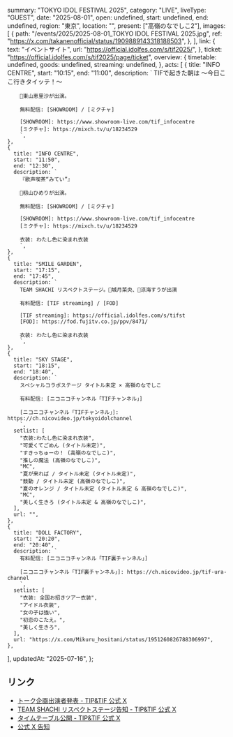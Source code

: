   summary: "TOKYO IDOL FESTIVAL 2025",
  category: "LIVE",
  liveType: "GUEST",
  date: "2025-08-01",
  open: undefined,
  start: undefined,
  end: undefined,
  region: "東京",
  location: "",
  present: ["高嶺のなでしこ2"],
  images: [
    {
      path: "/events/2025/2025-08-01_TOKYO IDOL FESTIVAL 2025.jpg",
      ref: "https://x.com/takanenofficial/status/1909889143318188503",
    },
  ],
  link: {
    text: "イベントサイト",
    url: "https://official.idolfes.com/s/tif2025/",
  },
  ticket: "https://official.idolfes.com/s/tif2025/page/ticket",
  overview: {
    timetable: undefined,
    goods: undefined,
    streaming: undefined,
  },
  acts: [
    {
      title: "INFO CENTRE",
      start: "10:15",
      end: "11:00",
      description: `
        TIFで起きた朝は 〜今日ここ行きタイッテ！〜
        
        🧡東山恵里沙が出演。
        
        無料配信: [SHOWROOM] / [ミクチャ]
        
        [SHOWROOM]: https://www.showroom-live.com/tif_infocentre
        [ミクチャ]: https://mixch.tv/u/18234529
        `,
    },
    {
      title: "INFO CENTRE",
      start: "11:50",
      end: "12:30",
      description: `
        『歌声喫茶“みてい”』
        
        💙籾山ひめりが出演。
        
        無料配信: [SHOWROOM] / [ミクチャ]
        
        [SHOWROOM]: https://www.showroom-live.com/tif_infocentre
        [ミクチャ]: https://mixch.tv/u/18234529
        
        衣装: わたし色に染まれ衣装
        `,
    },
    {
      title: "SMILE GARDEN",
      start: "17:15",
      end: "17:45",
      description: `
        TEAM SHACHI リスペクトステージ。💛城月菜央、🩵涼海すうが出演
        
        有料配信: [TIF streaming] / [FOD]
        
        [TIF streaming]: https://official.idolfes.com/s/tifst
        [FOD]: https://fod.fujitv.co.jp/ppv/8471/
        
        衣装: わたし色に染まれ衣装
        `,
    },
    {
      title: "SKY STAGE",
      start: "18:15",
      end: "18:40",
      description: `
        スペシャルコラボステージ タイトル未定 × 高嶺のなでしこ
        
        有料配信: [ニコニコチャンネル「TIFチャンネル」]
        
        [ニコニコチャンネル「TIFチャンネル」]: https://ch.nicovideo.jp/tokyoidolchannel
        `,
      setlist: [
        "衣装:わたし色に染まれ衣装",
        "可愛くてごめん (タイトル未定)",
        "すきっちゅーの！ (高嶺のなでしこ)",
        "推しの魔法 (高嶺のなでしこ)",
        "MC",
        "夏が来れば / タイトル未定 (タイトル未定)",
        "鼓動 / タイトル未定 (高嶺のなでしこ)",
        "夏のオレンジ / タイトル未定 (タイトル未定 & 高嶺のなでしこ)",
        "MC",
        "美しく生きろ (タイトル未定 & 高嶺のなでしこ)",
      ],
      url: "",
    },
    {
      title: "DOLL FACTORY",
      start: "20:20",
      end: "20:40",
      description: `
        有料配信: [ニコニコチャンネル「TIF裏チャンネル」]
        
        [ニコニコチャンネル「TIF裏チャンネル」]: https://ch.nicovideo.jp/tif-ura-channel
        `,
      setlist: [
        "衣装: 全国お招きツアー衣装",
        "アイドル衣装",
        "女の子は強い",
        "初恋のこたえ。",
        "美しく生きろ",
      ],
      url: "https://x.com/Mikuru_hositani/status/1951260826788306997",
    },
  ],
  updatedAt: "2025-07-16",
};

## リンク

- [トーク企画出演者発表 - TIP&TIF 公式 X](https://x.com/TIP_TIF_staff/status/1948655073476952571)
- [TEAM SHACHI リスペクトステージ告知 - TIP&TIF 公式 X](https://x.com/TIP_TIF_staff/status/1945408071397781955)
- [タイムテーブル公開 - TIP&TIF 公式 X](https://x.com/TIP_TIF_staff/status/1943218640452817261)
- [公式 X 告知](https://x.com/takanenofficial/status/1909889143318188503)
